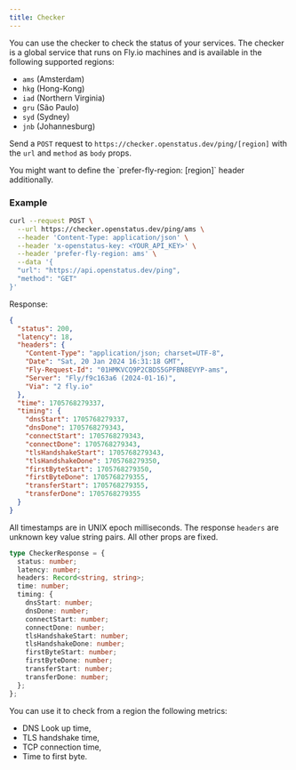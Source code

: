 ```yaml
---
title: Checker
---
```


You can use the checker to check the status of your services. The checker is a
global service that runs on Fly.io machines and is available in the following
supported regions:

- `ams` (Amsterdam)
- `hkg` (Hong-Kong)
- `iad` (Northern Virginia)
- `gru` (São Paulo)
- `syd` (Sydney)
- `jnb` (Johannesburg)

Send a `POST` request to `https://checker.openstatus.dev/ping/[region]` with the
`url` and `method` as `body` props.

<Note>
  You might want to define the `prefer-fly-region: [region]` header
  additionally.
</Note>

### Example

```bash
curl --request POST \
  --url https://checker.openstatus.dev/ping/ams \
  --header 'Content-Type: application/json' \
  --header 'x-openstatus-key: <YOUR_API_KEY>' \
  --header 'prefer-fly-region: ams' \
  --data '{
  "url": "https://api.openstatus.dev/ping",
  "method": "GET"
}'
```

Response:

```json
{
  "status": 200,
  "latency": 18,
  "headers": {
    "Content-Type": "application/json; charset=UTF-8",
    "Date": "Sat, 20 Jan 2024 16:31:18 GMT",
    "Fly-Request-Id": "01HMKVCQ9P2CBDS5GPFBN8EVYP-ams",
    "Server": "Fly/f9c163a6 (2024-01-16)",
    "Via": "2 fly.io"
  },
  "time": 1705768279337,
  "timing": {
    "dnsStart": 1705768279337,
    "dnsDone": 1705768279343,
    "connectStart": 1705768279343,
    "connectDone": 1705768279343,
    "tlsHandshakeStart": 1705768279343,
    "tlsHandshakeDone": 1705768279350,
    "firstByteStart": 1705768279350,
    "firstByteDone": 1705768279355,
    "transferStart": 1705768279355,
    "transferDone": 1705768279355
  }
}
```

All timestamps are in UNIX epoch milliseconds. The response `headers` are
unknown key value string pairs. All other props are fixed.

```ts
type CheckerResponse = {
  status: number;
  latency: number;
  headers: Record<string, string>;
  time: number;
  timing: {
    dnsStart: number;
    dnsDone: number;
    connectStart: number;
    connectDone: number;
    tlsHandshakeStart: number;
    tlsHandshakeDone: number;
    firstByteStart: number;
    firstByteDone: number;
    transferStart: number;
    transferDone: number;
  };
};
```

You can use it to check from a region the following metrics:

- DNS Look up time,
- TLS handshake time,
- TCP connection time,
- Time to first byte.
